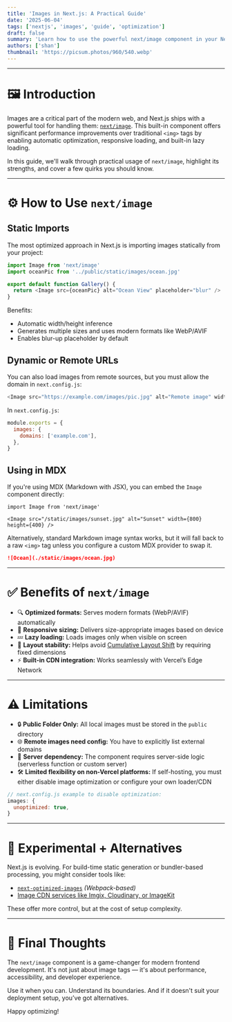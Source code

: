 ```yaml
---
title: 'Images in Next.js: A Practical Guide'
date: '2025-06-04'
tags: ['nextjs', 'images', 'guide', 'optimization']
draft: false
summary: 'Learn how to use the powerful next/image component in your Next.js apps. Explore the benefits, limitations, and real-world usage examples for static, external, and MDX-based image handling.'
authors: ['shan']
thumbnail: 'https://picsum.photos/960/540.webp'
---
```


---

# 🖼️ Introduction

Images are a critical part of the modern web, and Next.js ships with a powerful tool for handling them: [`next/image`](https://nextjs.org/docs/app/api-reference/components/image). This built-in component offers significant performance improvements over traditional `<img>` tags by enabling automatic optimization, responsive loading, and built-in lazy loading.

In this guide, we'll walk through practical usage of `next/image`, highlight its strengths, and cover a few quirks you should know.

---

# ⚙️ How to Use `next/image`

## Static Imports

The most optimized approach in Next.js is importing images statically from your project:

```js
import Image from 'next/image'
import oceanPic from '../public/static/images/ocean.jpg'

export default function Gallery() {
  return <Image src={oceanPic} alt="Ocean View" placeholder="blur" />
}
```

Benefits:

- Automatic width/height inference
- Generates multiple sizes and uses modern formats like WebP/AVIF
- Enables blur-up placeholder by default

## Dynamic or Remote URLs

You can also load images from remote sources, but you must allow the domain in `next.config.js`:

```js
<Image src="https://example.com/images/pic.jpg" alt="Remote image" width={600} height={400} />
```

In `next.config.js`:

```js
module.exports = {
  images: {
    domains: ['example.com'],
  },
}
```

## Using in MDX

If you're using MDX (Markdown with JSX), you can embed the `Image` component directly:

```mdx
import Image from 'next/image'

<Image src="/static/images/sunset.jpg" alt="Sunset" width={800} height={400} />
```

Alternatively, standard Markdown image syntax works, but it will fall back to a raw `<img>` tag unless you configure a custom MDX provider to swap it.

```md
![Ocean](./static/images/ocean.jpg)
```

---

# ✅ Benefits of `next/image`

- 🔍 **Optimized formats:** Serves modern formats (WebP/AVIF) automatically
- 📏 **Responsive sizing:** Delivers size-appropriate images based on device
- 💤 **Lazy loading:** Loads images only when visible on screen
- 📐 **Layout stability:** Helps avoid [Cumulative Layout Shift](https://web.dev/cls/) by requiring fixed dimensions
- ⚡ **Built-in CDN integration:** Works seamlessly with Vercel’s Edge Network

---

# ⚠️ Limitations

- 🔒 **Public Folder Only:** All local images must be stored in the `public` directory
- 🌐 **Remote images need config:** You have to explicitly list external domains
- 🔁 **Server dependency:** The component requires server-side logic (serverless function or custom server)
- 🛠️ **Limited flexibility on non-Vercel platforms:** If self-hosting, you must either disable image optimization or configure your own loader/CDN

```js
// next.config.js example to disable optimization:
images: {
  unoptimized: true,
}
```

---

# 🧪 Experimental + Alternatives

Next.js is evolving. For build-time static generation or bundler-based processing, you might consider tools like:

- [`next-optimized-images`](https://github.com/cyrilwanner/next-optimized-images) _(Webpack-based)_
- [Image CDN services like Imgix, Cloudinary, or ImageKit](https://nextjs.org/docs/pages/api-reference/components/image#loader)

These offer more control, but at the cost of setup complexity.

---

# 📸 Final Thoughts

The `next/image` component is a game-changer for modern frontend development. It's not just about image tags — it's about performance, accessibility, and developer experience.

Use it when you can. Understand its boundaries. And if it doesn't suit your deployment setup, you’ve got alternatives.

Happy optimizing!

